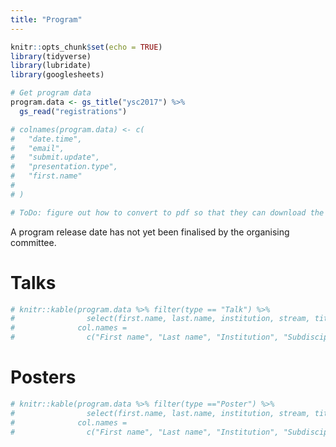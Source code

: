 ```yaml
---
title: "Program"
---
```


```r
knitr::opts_chunk$set(echo = TRUE)
library(tidyverse)
library(lubridate)
library(googlesheets)

# Get program data
program.data <- gs_title("ysc2017") %>%
  gs_read("registrations") 

# colnames(program.data) <- c(
#   "date.time",
#   "email",
#   "submit.update",
#   "presentation.type",
#   "first.name"
#   
# )  

# ToDo: figure out how to convert to pdf so that they can download the table.
```

A program release date has not yet been finalised by the organising committee. 

# Talks
```r
# knitr::kable(program.data %>% filter(type == "Talk") %>% 
#                select(first.name, last.name, institution, stream, title, abstract),
#              col.names = 
#                c("First name", "Last name", "Institution", "Subdiscipline", "Title", "Abstract"))

```

# Posters
```r
# knitr::kable(program.data %>% filter(type =="Poster") %>% 
#                select(first.name, last.name, institution, stream, title, abstract),
#              col.names = 
#                c("First name", "Last name", "Institution", "Subdiscipline", "Title", "Abstract"))


```

